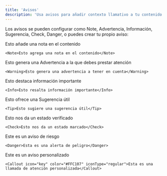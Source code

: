 ```yaml
---
title: 'Avisos'
description: 'Usa avisos para añadir contexto llamativo a tu contenido'
---
```


Los avisos se pueden configurar como Note, Advertencia, Información, Sugerencia, Check, Danger, o puedes crear tu propio aviso:

<Note>Esto añade una nota en el contenido</Note>

```mdx
<Note>Esto agrega una nota en el contenido</Note>
```

<Warning>Esto genera una Advertencia a la que debes prestar atención</Warning>

```mdx
<Warning>Esto genera una advertencia a tener en cuenta</Warning>
```

<Info>Esto destaca información importante</Info>

```mdx
<Info>Esto resalta información importante</Info>
```

<Tip>Esto ofrece una Sugerencia útil</Tip>

```mdx
<Tip>Esto sugiere una sugerencia útil</Tip>
```

<Check>Esto nos da un estado verificado</Check>

```mdx
<Check>Esto nos da un estado marcado</Check>
```

<Danger>Este es un aviso de riesgo</Danger>

```mdx
<Danger>Esta es una alerta de peligro</Danger>
```

<Callout icon="key" color="#FFC107" iconType="regular"> Este es un aviso personalizado</Callout>

```mdx wrap
<Callout icon="key" color="#FFC107" iconType="regular">Esta es una llamada de atención personalizada</Callout>
```

